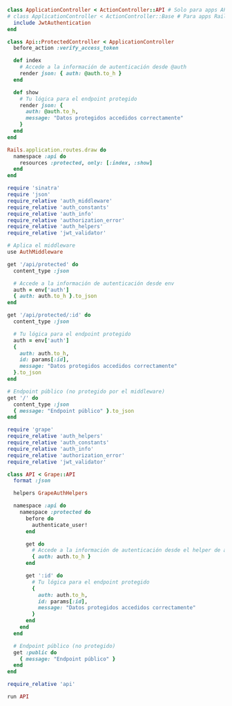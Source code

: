 
<Tabs groupId="api-framework">
  <TabItem value="rails" label="Rails">

```ruby title="app/controllers/application_controller.rb"
class ApplicationController < ActionController::API # Solo para apps API
# class ApplicationController < ActionController::Base # Para apps Rails completas
  include JwtAuthentication
end
```

```ruby title="app/controllers/api/protected_controller.rb"
class Api::ProtectedController < ApplicationController
  before_action :verify_access_token

  def index
    # Accede a la información de autenticación desde @auth
    render json: { auth: @auth.to_h }
  end

  def show
    # Tu lógica para el endpoint protegido
    render json: {
      auth: @auth.to_h,
      message: "Datos protegidos accedidos correctamente"
    }
  end
end
```

```ruby title="config/routes.rb"
Rails.application.routes.draw do
  namespace :api do
    resources :protected, only: [:index, :show]
  end
end
```

  </TabItem>
  <TabItem value="sinatra" label="Sinatra">

```ruby title="app.rb"
require 'sinatra'
require 'json'
require_relative 'auth_middleware'
require_relative 'auth_constants'
require_relative 'auth_info'
require_relative 'authorization_error'
require_relative 'auth_helpers'
require_relative 'jwt_validator'

# Aplica el middleware
use AuthMiddleware

get '/api/protected' do
  content_type :json

  # Accede a la información de autenticación desde env
  auth = env['auth']
  { auth: auth.to_h }.to_json
end

get '/api/protected/:id' do
  content_type :json

  # Tu lógica para el endpoint protegido
  auth = env['auth']
  {
    auth: auth.to_h,
    id: params[:id],
    message: "Datos protegidos accedidos correctamente"
  }.to_json
end

# Endpoint público (no protegido por el middleware)
get '/' do
  content_type :json
  { message: "Endpoint público" }.to_json
end
```

  </TabItem>
  <TabItem value="grape" label="Grape">

```ruby title="api.rb"
require 'grape'
require_relative 'auth_helpers'
require_relative 'auth_constants'
require_relative 'auth_info'
require_relative 'authorization_error'
require_relative 'jwt_validator'

class API < Grape::API
  format :json

  helpers GrapeAuthHelpers

  namespace :api do
    namespace :protected do
      before do
        authenticate_user!
      end

      get do
        # Accede a la información de autenticación desde el helper de autenticación
        { auth: auth.to_h }
      end

      get ':id' do
        # Tu lógica para el endpoint protegido
        {
          auth: auth.to_h,
          id: params[:id],
          message: "Datos protegidos accedidos correctamente"
        }
      end
    end
  end

  # Endpoint público (no protegido)
  get :public do
    { message: "Endpoint público" }
  end
end
```

```ruby title="config.ru"
require_relative 'api'

run API
```

  </TabItem>
</Tabs>
